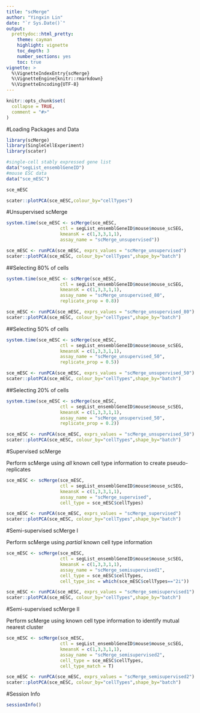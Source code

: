 ```yaml
---
title: "scMerge"
author: "Yingxin Lin"
date: "`r Sys.Date()`"
output:
  prettydoc::html_pretty:
    theme: cayman
    highlight: vignette
    toc_depth: 3
    number_sections: yes
    toc: true
vignette: >
  %\VignetteIndexEntry{scMerge}
  %\VignetteEngine{knitr::rmarkdown}
  %\VignetteEncoding{UTF-8}
---
```


```r
knitr::opts_chunk$set(
  collapse = TRUE,
  comment = "#>"
)
```

#Loading Packages and Data
```r
library(scMerge)
library(SingleCellExperiment)
library(scater)
```


```r
#single-cell stably expressed gene list
data("segList_ensemblGeneID")
#mouse ESC data
data("sce_mESC")
```

```r
sce_mESC
```

```r
scater::plotPCA(sce_mESC,colour_by="cellTypes")
```

#Unsupervised scMerge
```r
system.time(sce_mESC <- scMerge(sce_mESC, 
                    ctl = segList_ensemblGeneID$mouse$mouse_scSEG,
                    kmeansK = c(1,3,3,1,1),
                    assay_name = "scMerge_unsupervised"))
```

```r
sce_mESC <- runPCA(sce_mESC, exprs_values = "scMerge_unsupervised")
scater::plotPCA(sce_mESC, colour_by="cellTypes",shape_by="batch")
```

##Selecting 80% of cells
```r
system.time(sce_mESC <- scMerge(sce_mESC, 
                    ctl = segList_ensemblGeneID$mouse$mouse_scSEG,
                    kmeansK = c(1,3,3,1,1),
                    assay_name = "scMerge_unsupervised_80",
                    replicate_prop = 0.8))
```

```r
sce_mESC <- runPCA(sce_mESC, exprs_values = "scMerge_unsupervised_80")
scater::plotPCA(sce_mESC, colour_by="cellTypes",shape_by="batch")
```


##Selecting 50% of cells
```r
system.time(sce_mESC <- scMerge(sce_mESC, 
                    ctl = segList_ensemblGeneID$mouse$mouse_scSEG,
                    kmeansK = c(1,3,3,1,1),
                    assay_name = "scMerge_unsupervised_50",
                    replicate_prop = 0.5))
```

```r
sce_mESC <- runPCA(sce_mESC, exprs_values = "scMerge_unsupervised_50")
scater::plotPCA(sce_mESC, colour_by="cellTypes",shape_by="batch")
```

##Selecting 20% of cells
```r
system.time(sce_mESC <- scMerge(sce_mESC, 
                    ctl = segList_ensemblGeneID$mouse$mouse_scSEG,
                    kmeansK = c(1,3,3,1,1),
                    assay_name = "scMerge_unsupervised_50",
                    replicate_prop = 0.2))
```

```r
sce_mESC <- runPCA(sce_mESC, exprs_values = "scMerge_unsupervised_50")
scater::plotPCA(sce_mESC, colour_by="cellTypes",shape_by="batch")
```

#Supervised scMerge

Perform scMerge using *all* known cell type information to create pseudo-replicates

```r
sce_mESC <- scMerge(sce_mESC,
                    ctl = segList_ensemblGeneID$mouse$mouse_scSEG,
                    kmeansK = c(1,3,3,1,1),
                    assay_name = "scMerge_supervised",
                    cell_type = sce_mESC$cellTypes)
```


```r
sce_mESC <- runPCA(sce_mESC, exprs_values = "scMerge_supervised")
scater::plotPCA(sce_mESC, colour_by="cellTypes",shape_by="batch")
```

#Semi-supervised scMerge I

Perform scMerge using *partial* known cell type information

```r
sce_mESC <- scMerge(sce_mESC,
                    ctl = segList_ensemblGeneID$mouse$mouse_scSEG,
                    kmeansK = c(1,3,3,1,1),
                    assay_name = "scMerge_semisupervised1",
                    cell_type = sce_mESC$cellTypes,
                    cell_type_inc = which(sce_mESC$cellTypes=="2i"))
```


```r
sce_mESC <- runPCA(sce_mESC, exprs_values = "scMerge_semisupervised1")
scater::plotPCA(sce_mESC, colour_by="cellTypes",shape_by="batch")
```

#Semi-supervised scMerge II

Perform scMerge using known cell type information to identify mutual nearest cluster


```r
sce_mESC <- scMerge(sce_mESC,
                    ctl = segList_ensemblGeneID$mouse$mouse_scSEG,
                    kmeansK = c(1,3,3,1,1),
                    assay_name = "scMerge_semisupervised2",
                    cell_type = sce_mESC$cellTypes,
                    cell_type_match = T)
```

```r
sce_mESC <- runPCA(sce_mESC, exprs_values = "scMerge_semisupervised2")
scater::plotPCA(sce_mESC, colour_by="cellTypes",shape_by="batch")
```

#Session Info

```r
sessionInfo()
```


<!-- You can enable figure captions by `fig_caption: yes` in YAML: -->

<!--     output: -->
<!--       rmarkdown::html_vignette: -->
<!--         fig_caption: yes -->

<!-- Then you can use the chunk option `fig.cap = "Your figure caption."` in **knitr**. -- -->
